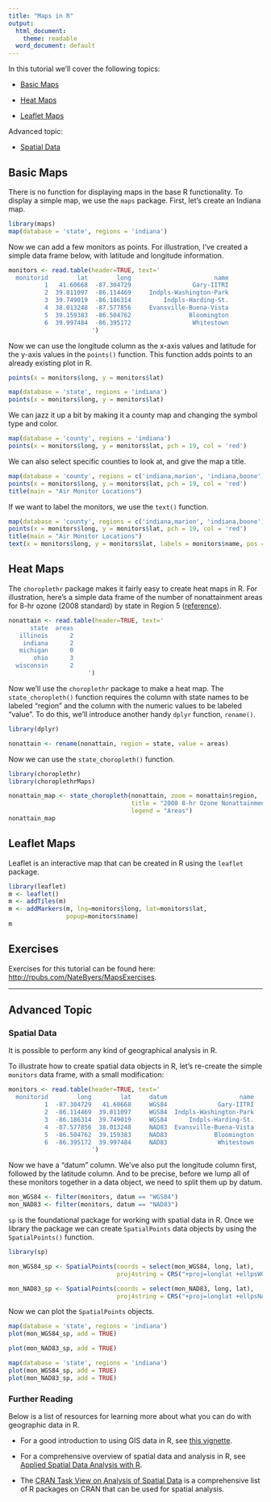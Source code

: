 ```yaml
---
title: "Maps in R"
output:
  html_document:
    theme: readable
  word_document: default
---
```


In this tutorial we'll cover the following topics:

- [Basic Maps](#basic)

- [Heat Maps](#heat)

- [Leaflet Maps](#leaflet)

Advanced topic:

- [Spatial Data](#spatial)


## Basic Maps {#basic}

There is no function for displaying maps in the base R functionality. To display
a simple map, we use the `maps` package. First, let's create an Indiana map.

```r
library(maps)
map(database = 'state', regions = 'indiana')
```

Now we can add a few monitors as points. For illustration, I've created a simple
data frame below, with latitude and longitude information.

```r
monitors <- read.table(header=TRUE, text='
  monitorid        lat        long                       name            
          1   41.60668  -87.304729                 Gary-IITRI
          2  39.811097	-86.114469     Indpls-Washington-Park
          3  39.749019	-86.186314         Indpls-Harding-St.
          4  38.013248	-87.577856     Evansville-Buena-Vista
          5  39.159383	-86.504762                Bloomington
          6  39.997484  -86.395172                 Whitestown
                       ')
```

Now we can use the longitude column as the x-axis values and latitude for the y-axis 
values in the `points()` function. This function adds points to an already existing
plot in R.

```r
points(x = monitors$long, y = monitors$lat)
```

```r
map(database = 'state', regions = 'indiana')
points(x = monitors$long, y = monitors$lat)
```

We can jazz it up a bit by making it a county map and changing the symbol type and
color.

```r
map(database = 'county', regions = 'indiana')
points(x = monitors$long, y = monitors$lat, pch = 19, col = 'red')
```

We can also select specific counties to look at, and give the map a title.

```r
map(database = 'county', regions = c('indiana,marion', 'indiana,boone'))
points(x = monitors$long, y = monitors$lat, pch = 19, col = 'red')
title(main = "Air Monitor Locations")
```

If we want to label the monitors, we use the `text()` function.

```r
map(database = 'county', regions = c('indiana,marion', 'indiana,boone'))
points(x = monitors$long, y = monitors$lat, pch = 19, col = 'red')
title(main = "Air Monitor Locations")
text(x = monitors$long, y = monitors$lat, labels = monitors$name, pos = 2)
```

## Heat Maps {#heat}

The `choroplethr` package makes it fairly easy to create heat maps in R. 
For illustration, here's a simple data frame of the number of nonattainment areas
for 8-hr ozone (2008 standard) by state in Region 5 
(<a href="http://www3.epa.gov/airquality/greenbook/hntc.html" target="_blank">reference</a>).

```r

nonattain <- read.table(header=TRUE, text='
      state  areas
   illinois      2
    indiana      2
   michigan      0
       ohio      3
  wisconsin      2
                      ')
```

Now we'll use the `choroplethr` package to make a heat map. The `state_choropleth()` 
function requires the column with state names to be labeled "region" and the column 
with the numeric values to be labeled "value". To do this, we'll introduce another 
handy `dplyr` function, `rename()`.

```r
library(dplyr)

nonattain <- rename(nonattain, region = state, value = areas)
```

Now we can use the `state_choropleth()` function. 

```r
library(choroplethr)
library(choroplethrMaps)

nonattain_map <- state_choropleth(nonattain, zoom = nonattain$region,
                                  title = "2008 8-hr Ozone Nonattainment",
                                  legend = "Areas")
nonattain_map
```


## Leaflet Maps {#leaflet}


Leaflet is an interactive map that can be created in R using the `leaflet` package.

```r
library(leaflet)
m <- leaflet()
m <- addTiles(m)
m <- addMarkers(m, lng=monitors$long, lat=monitors$lat, 
                popup=monitors$name)
m
```

## Exercises

Exercises for this tutorial can be found here: <a href="http://rpubs.com/NateByers/MapsExercises" target="_blank">
http://rpubs.com/NateByers/MapsExercises</a>.

---------------------------------------------

## Advanced Topic

### Spatial Data {#spatial}

It is possible to perform any kind of geographical analysis in R.

To illustrate how to create spatial data objects in R, let's re-create the simple
`monitors` data frame, with a small modification:

```r
monitors <- read.table(header=TRUE, text='
  monitorid        long        lat     datum                    name            
          1  -87.304729   41.60668     WGS84              Gary-IITRI
          2  -86.114469  39.811097	   WGS84  Indpls-Washington-Park
          3  -86.186314  39.749019	   WGS84      Indpls-Harding-St.
          4  -87.577856  38.013248	   NAD83  Evansville-Buena-Vista
          5  -86.504762  39.159383     NAD83             Bloomington
          6  -86.395172  39.997484     NAD83              Whitestown
                       ')
```

Now we have a "datum" column. We've also put the longitude column first, followed
by the latitude column. And to be precise, before we lump all of these monitors
together in a data object, we need to split them up by datum.

```r
mon_WGS84 <- filter(monitors, datum == "WGS84")
mon_NAD83 <- filter(monitors, datum == "NAD83")
```

`sp` is the foundational package for working with spatial data in R. Once we 
library the package we can create `SpatialPoints` data objects by using
the `SpatialPoints()` function. 

```r
library(sp)

mon_WGS84_sp <- SpatialPoints(coords = select(mon_WGS84, long, lat),
                              proj4string = CRS("+proj=longlat +ellpsWGS84"))

mon_NAD83_sp <- SpatialPoints(coords = select(mon_NAD83, long, lat),
                              proj4string = CRS("+proj=longlat +ellpsNAD83"))
```

Now we can plot the `SpatialPoints` objects.

```r
map(database = 'state', regions = 'indiana')
plot(mon_WGS84_sp, add = TRUE)

```

```r
plot(mon_NAD83_sp, add = TRUE)
```

```r
map(database = 'state', regions = 'indiana')
plot(mon_WGS84_sp, add = TRUE)
plot(mon_NAD83_sp, add = TRUE)
```

### Further Reading

Below is a list of resources for learning more about what you can do with 
geographic data in R.

- For a good introduction to using GIS data in R, see
<a href="https://cran.r-project.org/doc/contrib/intro-spatial-rl.pdf" target="_blank">this vignette</a>.

- For a comprehensive overview of spatial data and analysis in R, see
<a href="http://www.amazon.com/Applied-Spatial-Data-Analysis-Use/dp/1461476178" target="_blank">
Applied Spatial Data Analysis with R</a>.

- The 
<a href="https://cran.r-project.org/web/views/Spatial.html" target="_blank"> CRAN Task
View on Analysis of Spatial Data</a> is a comprehensive list of R packages
on CRAN that can be used for spatial analysis.


